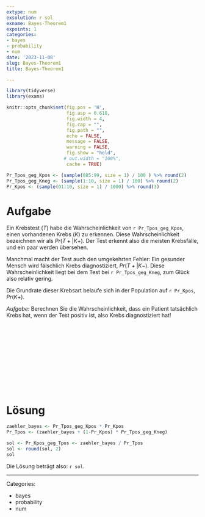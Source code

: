```yaml
---
extype: num
exsolution: r sol
exname: Bayes-Theorem1
expoints: 1
categories:
- bayes
- probability
- num
date: '2023-11-08'
slug: Bayes-Theorem1
title: Bayes-Theorem1

---
```




```r
library(tidyverse)
library(exams)
```


```r
knitr::opts_chunk$set(fig.pos = 'H',
                      fig.asp = 0.618,
                      fig.width = 4,
                      fig.cap = "", 
                      fig.path = "",
                      echo = FALSE,
                      message = FALSE,
                      warning = FALSE,
                      fig.show = "hold",
                     # out.width = "100%",
                      cache = TRUE)
```




```r
Pr_Tpos_geg_Kpos <- (sample(085:99, size = 1) / 100 ) %>% round(2)
Pr_Tpos_geg_Kneg <- (sample(1:10, size = 1) / 100) %>% round(2)
Pr_Kpos <- (sample(01:10, size = 1) / 1000) %>% round(3)
```




# Aufgabe

Ein Krebstest ($T$) habe die Wahrscheinlichkeit von ``r Pr_Tpos_geg_Kpos``, einen vorhandenen Krebs ($K$) zu erkennen.
Diese Wahrscheinlichkeit bezeichnen wir als $Pr(T+|K+)$.
Der Test erkennt also die meisten Krebsfälle, und ein paar werden übersehen.

Manchmal macht der Test auch den umgekehrten Fehler: Ein gesunder Mensch wird fälschlich Krebs diagnostiziert, $Pr(T+|K-)$.
Diese Wahrscheinlichkeit liegt bei dem Test bei ``r Pr_Tpos_geg_Kneg``, 
zum Glück also relativ gering.


Die Grundrate dieser Krebsart belaufe sich in der Population auf ``r Pr_Kpos``, $Pr(K+)$.

*Aufgabe*: Berechnen Sie die Wahrscheinlichkeit,
dass ein Patient tatsächlich Krebs hat, wenn der Test positiv ist, also Krebs diagnostiziert hat!



</br>
</br>
</br>
</br>
</br>
</br>
</br>
</br>
</br>
</br>

# Lösung



```r
zaehler_bayes <- Pr_Tpos_geg_Kpos * Pr_Kpos
Pr_Tpos <- (zaehler_bayes + (1-Pr_Kpos) * Pr_Tpos_geg_Kneg)

sol <- Pr_Kpos_geg_Tpos <- zaehler_bayes / Pr_Tpos 
sol <- round(sol, 2)
sol
```


Die Lösung beträgt also: ``r sol``.




---

Categories: 

- bayes
- probability
- num

